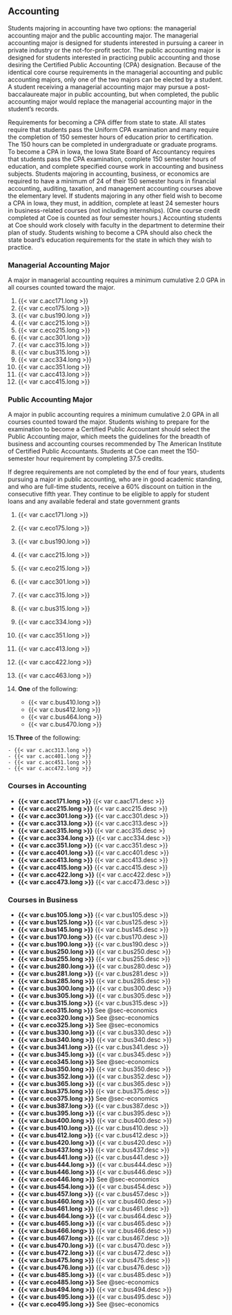## Accounting {#sec-accounting}

Students majoring in accounting have two options: the managerial accounting major and the public accounting major. The managerial accounting major is designed for students interested in pursuing a career in private industry or the not-for-profit sector. The public accounting major is designed for students interested in practicing public accounting and those desiring the Certified Public Accounting (CPA) designation. Because of the identical core course requirements in the managerial accounting and public accounting majors, only one of the two majors can be elected by a student. A student receiving a managerial accounting major may pursue a post-baccalaureate major in public accounting, but when completed, the public accounting major would replace the managerial accounting major in the student’s records. 

Requirements for becoming a CPA differ from state to state. All states require that students pass the Uniform CPA examination and many require the completion of 150 semester hours of education prior to certification. The 150 hours can be completed in undergraduate or graduate programs. To become a CPA in Iowa, the Iowa State Board of Accountancy requires that students pass the CPA examination, complete 150 semester hours of education, and complete specified course work in accounting and business subjects. Students majoring in accounting, business, or economics are required to have a minimum of 24 of their 150 semester hours in financial accounting, auditing, taxation, and management accounting courses above the elementary level. If students majoring in any other field wish to become a CPA in Iowa, they must, in addition, complete at least 24 semester hours in business-related courses (not including internships). (One course credit completed at Coe is counted as four semester hours.)  Accounting students at Coe should work closely with faculty in the department to determine their plan of study. Students wishing to become a CPA should also check the state board’s education requirements for the state in which they wish to practice.

### Managerial Accounting Major

A major in managerial accounting requires a minimum cumulative 2.0 GPA in all courses counted toward the major.

1. {{< var c.acc171.long >}}
2. {{< var c.eco175.long >}}
3. {{< var c.bus190.long >}}
4. {{< var c.acc215.long >}}
5. {{< var c.eco215.long >}}
6. {{< var c.acc301.long >}}
7. {{< var c.acc315.long >}}
8. {{< var c.bus315.long >}}
9. {{< var c.acc334.long >}}
10. {{< var c.acc351.long >}}
11. {{< var c.acc413.long >}}
12. {{< var c.acc415.long >}}

### Public Accounting Major

A major in public accounting requires a minimum cumulative 2.0 GPA in all courses counted toward the major. Students wishing to prepare for the examination to become a Certified Public Accountant should select the Public Accounting major, which meets the guidelines for the breadth of business and accounting courses recommended by The American Institute of Certified Public Accountants. Students at Coe can meet the 150-semester hour requirement by completing 37.5 credits.

If degree requirements are not completed by the end of four years, students pursuing a major in public accounting, who are in good academic standing, and who are full-time students, receive a 60% discount on tuition in the consecutive fifth year. They continue to be eligible to apply for student loans and any available federal and state government grants

1. {{< var c.acc171.long >}}
2. {{< var c.eco175.long >}}
3. {{< var c.bus190.long >}}
4. {{< var c.acc215.long >}}
5. {{< var c.eco215.long >}}
6. {{< var c.acc301.long >}}
7. {{< var c.acc315.long >}}
8. {{< var c.bus315.long >}}
9. {{< var c.acc334.long >}}
10. {{< var c.acc351.long >}}
11. {{< var c.acc413.long >}}
12. {{< var c.acc422.long >}}
13. {{< var c.acc463.long >}}
14. **One** of the following:

    - {{< var c.bus410.long >}}
    - {{< var c.bus412.long >}}
    - {{< var c.bus464.long >}}
    - {{< var c.bus470.long >}}

15.**Three** of the following:

    - {{< var c.acc313.long >}}
    - {{< var c.acc401.long >}}
    - {{< var c.acc451.long >}}
    - {{< var c.acc472.long >}}

### Courses in Accounting
- **{{< var c.acc171.long >}}**
{{< var c.aac171.desc >}}
- **{{< var c.acc215.long >}}**
{{< var c.acc215.desc >}}
- **{{< var c.acc301.long >}}**
{{< var c.acc301.desc >}}
- **{{< var c.acc313.long >}}**
{{< var c.acc313.desc >}}
- **{{< var c.acc315.long >}}**
{{< var c.acc315.desc >}
- **{{< var c.acc334.long >}}**
{{< var c.acc334.desc >}}
- **{{< var c.acc351.long >}}**
{{< var c.acc351.desc >}}
- **{{< var c.acc401.long >}}**
{{< var c.acc401.desc >}}
- **{{< var c.acc413.long >}}**
{{< var c.acc413.desc >}}
- **{{< var c.acc415.long >}}**
{{< var c.acc415.desc >}}
- **{{< var c.acc422.long >}}**
{{< var c.acc422.desc >}}
- **{{< var c.acc473.long >}}**
{{< var c.acc473.desc >}}

### Courses in Business

- **{{< var c.bus105.long >}}**
{{< var c.bus105.desc >}}
- **{{< var c.bus125.long >}}**
{{< var c.bus125.desc >}}
- **{{< var c.bus145.long >}}**
{{< var c.bus145.desc >}}
- **{{< var c.bus170.long >}}**
{{< var c.bus170.desc >}}
- **{{< var c.bus190.long >}}**
{{< var c.bus190.desc >}}
- **{{< var c.bus250.long >}}**
{{< var c.bus250.desc >}}
- **{{< var c.bus255.long >}}**
{{< var c.bus255.desc >}}
- **{{< var c.bus280.long >}}**
{{< var c.bus280.desc >}}
- **{{< var c.bus281.long >}}**
{{< var c.bus281.desc >}}
- **{{< var c.bus285.long >}}**
{{< var c.bus285.desc >}}
- **{{< var c.bus300.long >}}**
{{< var c.bus300.desc >}}
- **{{< var c.bus305.long >}}**
{{< var c.bus305.desc >}}
- **{{< var c.bus315.long >}}**
{{< var c.bus315.desc >}}
- **{{< var c.eco315.long >}}**
See @sec-economics
- **{{< var c.eco320.long >}}**
See @sec-economics
- **{{< var c.eco325.long >}}**
See @sec-economics
- **{{< var c.bus330.long >}}**
{{< var c.bus330.desc >}}
- **{{< var c.bus340.long >}}**
{{< var c.bus340.desc >}}
- **{{< var c.bus341.long >}}**
{{< var c.bus341.desc >}}
- **{{< var c.bus345.long >}}**
{{< var c.bus345.desc >}}
- **{{< var c.eco345.long >}}**
See @sec-economics
- **{{< var c.bus350.long >}}**
{{< var c.bus350.desc >}}
- **{{< var c.bus352.long >}}**
{{< var c.bus352.desc >}}
- **{{< var c.bus365.long >}}**
{{< var c.bus365.desc >}}
- **{{< var c.bus375.long >}}**
{{< var c.bus375.desc >}}
- **{{< var c.eco375.long >}}**
See @sec-economics
- **{{< var c.bus387.long >}}**
{{< var c.bus387.desc >}}
- **{{< var c.bus395.long >}}**
{{< var c.bus395.desc >}}
- **{{< var c.bus400.long >}}**
{{< var c.bus400.desc >}}
- **{{< var c.bus410.long >}}**
{{< var c.bus410.desc >}}
- **{{< var c.bus412.long >}}**
{{< var c.bus412.desc >}}
- **{{< var c.bus420.long >}}**
{{< var c.bus420.desc >}}
- **{{< var c.bus437.long >}}**
{{< var c.bus437.desc >}}
- **{{< var c.bus441.long >}}**
{{< var c.bus441.desc >}}
- **{{< var c.bus444.long >}}**
{{< var c.bus444.desc >}}
- **{{< var c.bus446.long >}}**
{{< var c.bus446.desc >}}
- **{{< var c.eco446.long >}}**
See @sec-economics
- **{{< var c.bus454.long >}}**
{{< var c.bus454.desc >}}
- **{{< var c.bus457.long >}}**
{{< var c.bus457.desc >}}
- **{{< var c.bus460.long >}}**
{{< var c.bus460.desc >}}
- **{{< var c.bus461.long >}}**
{{< var c.bus461.desc >}}
- **{{< var c.bus464.long >}}**
{{< var c.bus464.desc >}}
- **{{< var c.bus465.long >}}**
{{< var c.bus465.desc >}}
- **{{< var c.bus466.long> }}**
{{< var c.bus466.desc >}}
- **{{< var c.bus467.long >}}**
{{< var c.bus467.desc >}}
- **{{< var c.bus470.long >}}**
{{< var c.bus470.desc >}}
- **{{< var c.bus472.long >}}**
{{< var c.bus472.desc >}}
- **{{< var c.bus475.long >}}**
{{< var c.bus475.desc >}}
- **{{< var c.bus476.long >}}**
{{< var c.bus476.desc >}}
- **{{< var c.bus485.long >}}**
{{< var c.bus485.desc >}}
- **{{< var c.eco485.long >}}**
See @sec-economics
- **{{< var c.bus494.long >}}**
{{< var c.bus494.desc >}}
- **{{< var c.bus495.long >}}**
{{< var c.bus495.desc >}}
- **{{< var c.eco495.long >}}**
See @sec-economics
